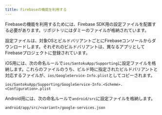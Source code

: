 ```yaml
---
title: Firebaseの機能を利用する
---
```


Firebaseの機能を利用するためには、Firebase SDK用の設定ファイルを配置する必要があります。リポジトリにはダミーのファイルが格納されています。

設定ファイルは、対象OSとビルドバリアントごとにFirebaseコンソールからダウンロードします。それぞれのビルドバリアントは、異なるアプリとしてFirebaseプロジェクトに登録されています。

iOS用には、次の命名ルールで`ios/SantokuApp/Supporting`に設定ファイルを格納します。これらのファイルのうち、ビルド時に指定されたビルドバリアントと対応するファイルが、`ios/GoogleService-Info.plist`としてコピーされます。

```console
ios/SantokuApp/Supporting/GoogleService-Info.<Scheme>.<Configuration>.plist
```

Android用には、次の命名ルールで`android/src`に設定ファイルを格納します。

```console
android/app/src/<variant>/google-services.json
```
